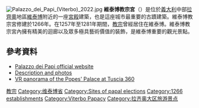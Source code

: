 [[File:Palazzo_dei_Papi_(Viterbo)_2022.jpg|right]]
'''維泰博教宗宮'''（{{lang-it|Palazzo dei Papi}}）是位於[[義大利|義大利]]中部[[拉齊奧|拉齊奧]]地區[[維泰博|維泰博]]附近的一座[[宮殿|宮殿]]建築，也是這座城市最重要的古蹟建築。維泰博教宗宮修建於1266年。在1257年至1281年期間，[[教宗|教宗]]曾經居住在維泰博。維泰博教宗宮內擁有精美的迴廊以及眾多極具藝術價值的裝飾，是維泰博重要的觀光景點。

==參考資料==
*[http://museocolledelduomo.com/ Palazzo dei Papi official website] {{it icon}}
*[http://www.canino.info/inserti/tuscia/luoghi/palazzo_papi_viterbo/ Description and photos] {{it icon}}
*[http://www.tuscia360.it/scheda.php?l=en&q=viterbo%2Fpalazzo-dei-papi VR panorama of the Popes' Palace at Tuscia 360] {{Wayback|url=http://www.tuscia360.it/scheda.php?l=en&q=viterbo%2Fpalazzo-dei-papi |date=20110722055938 }}

{{Commons category|Palazzo dei Papi (Viterbo)}}
{{Landmarks of Lazio}}

{{coord|42.415740|12.100968|display=title|format=DMS|type:landmark_region:IT-VT}}
{{Religion-buil-stub}}
[[Category:拉齐奥大区宫殿|教宗]]
[[Category:维泰博省|Category:维泰博省]]
[[Category:Sites_of_papal_elections|Category:Sites of papal elections]]
[[Category:1266_establishments|Category:1266 establishments]]
[[Category:Viterbo_Papacy|Category:Viterbo Papacy]]
[[Category:拉齐奥大区旅游景点|Category:拉齐奥大区旅游景点]]
